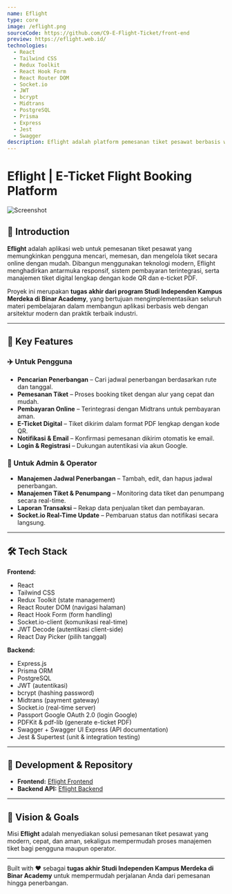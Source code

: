 ```yaml
---
name: Eflight
type: core
image: /eflight.png
sourceCode: https://github.com/C9-E-Flight-Ticket/front-end
preview: https://eflight.web.id/
technologies:
  - React
  - Tailwind CSS
  - Redux Toolkit
  - React Hook Form
  - React Router DOM
  - Socket.io
  - JWT
  - bcrypt
  - Midtrans
  - PostgreSQL
  - Prisma
  - Express
  - Jest
  - Swagger
description: Eflight adalah platform pemesanan tiket pesawat berbasis web yang menyediakan fitur pencarian, pemesanan, dan manajemen tiket secara online. Proyek ini merupakan tugas akhir dari program Studi Independen Kampus Merdeka di Binar Academy.
---
```


# Eflight | E-Ticket Flight Booking Platform
![Screenshot](/eflight.png)

## 📌 Introduction
**Eflight** adalah aplikasi web untuk pemesanan tiket pesawat yang memungkinkan pengguna mencari, memesan, dan mengelola tiket secara online dengan mudah.
Dibangun menggunakan teknologi modern, Eflight menghadirkan antarmuka responsif, sistem pembayaran terintegrasi, serta manajemen tiket digital lengkap dengan kode QR dan e-ticket PDF.

Proyek ini merupakan **tugas akhir dari program Studi Independen Kampus Merdeka di Binar Academy**, yang bertujuan mengimplementasikan seluruh materi pembelajaran dalam membangun aplikasi berbasis web dengan arsitektur modern dan praktik terbaik industri.

---

## 🌟 Key Features

### ✈️ Untuk Pengguna
- **Pencarian Penerbangan** – Cari jadwal penerbangan berdasarkan rute dan tanggal.
- **Pemesanan Tiket** – Proses booking tiket dengan alur yang cepat dan mudah.
- **Pembayaran Online** – Terintegrasi dengan Midtrans untuk pembayaran aman.
- **E-Ticket Digital** – Tiket dikirim dalam format PDF lengkap dengan kode QR.
- **Notifikasi & Email** – Konfirmasi pemesanan dikirim otomatis ke email.
- **Login & Registrasi** – Dukungan autentikasi via akun Google.

### 🏢 Untuk Admin & Operator
- **Manajemen Jadwal Penerbangan** – Tambah, edit, dan hapus jadwal penerbangan.
- **Manajemen Tiket & Penumpang** – Monitoring data tiket dan penumpang secara real-time.
- **Laporan Transaksi** – Rekap data penjualan tiket dan pembayaran.
- **Socket.io Real-Time Update** – Pembaruan status dan notifikasi secara langsung.

---

## 🛠 Tech Stack

**Frontend:**
- React
- Tailwind CSS
- Redux Toolkit (state management)
- React Router DOM (navigasi halaman)
- React Hook Form (form handling)
- Socket.io-client (komunikasi real-time)
- JWT Decode (autentikasi client-side)
- React Day Picker (pilih tanggal)

**Backend:**
- Express.js
- Prisma ORM
- PostgreSQL
- JWT (autentikasi)
- bcrypt (hashing password)
- Midtrans (payment gateway)
- Socket.io (real-time server)
- Passport Google OAuth 2.0 (login Google)
- PDFKit & pdf-lib (generate e-ticket PDF)
- Swagger + Swagger UI Express (API documentation)
- Jest & Supertest (unit & integration testing)

---

## 🚀 Development & Repository

- **Frontend:** [Eflight Frontend](https://github.com/C9-E-Flight-Ticket/front-end)
- **Backend API:** [Eflight Backend](https://github.com/C9-E-Flight-Ticket/back-end)

---

## 🎯 Vision & Goals
Misi **Eflight** adalah menyediakan solusi pemesanan tiket pesawat yang modern, cepat, dan aman, sekaligus mempermudah proses manajemen tiket bagi pengguna maupun operator.

---

Built with ❤️ sebagai **tugas akhir Studi Independen Kampus Merdeka di Binar Academy** untuk mempermudah perjalanan Anda dari pemesanan hingga penerbangan.
